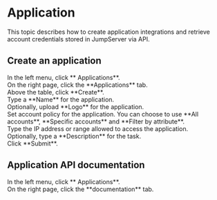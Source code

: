 # Application

This topic describes how to create application integrations and retrieve account credentials stored in JumpServer via API.

## Create an application

<Steps>

<div>
<Nav name="pam" />
</div>

<div>
In the left menu, click **<Icon name="application" /> Applications**.
</div>

<div>
On the right page, click the **Applications** tab.
</div>

<div>
Above the table, click **Create**.
</div>

<div>
Type a **Name** for the application.
</div>

<div>
Optionally, upload **Logo** for the application.
</div>

<div>
Set account policy for the application. You can choose to use **All accounts**, **Specific accounts** and **Filter by attribute**.
</div>

<div>
Type the IP address or range allowed to access the application.
</div>

<div>
Optionally, type a **Description** for the task.
</div>

<div>
Click **Submit**.
</div>

</Steps>

## Application API documentation

<Steps>

<div>
<Nav name="pam" />
</div>

<div>
In the left menu, click **<Icon name="application" /> Applications**.
</div>

<div>
On the right page, click the **documentation** tab.
</div>

</Steps>

